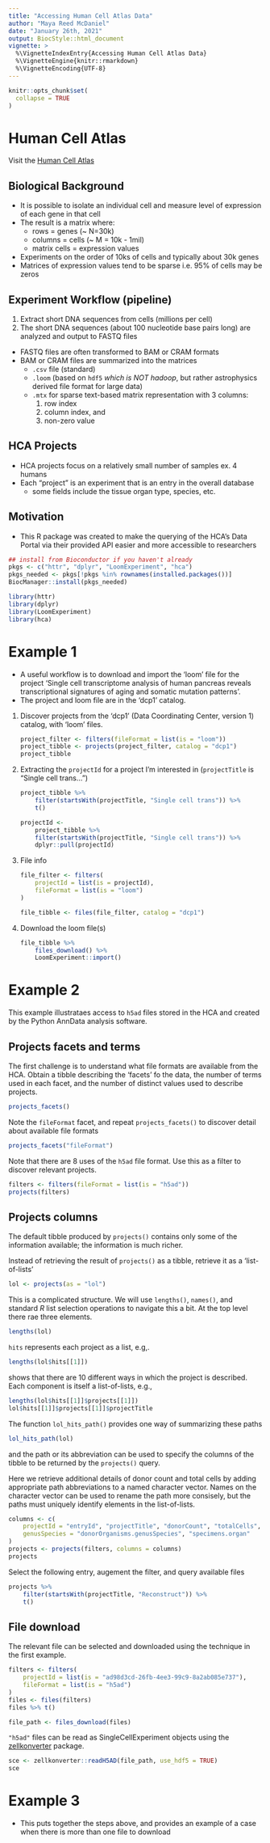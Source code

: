 ```yaml
---
title: "Accessing Human Cell Atlas Data"
author: "Maya Reed McDaniel"
date: "January 26th, 2021"
output: BiocStyle::html_document
vignette: >
  %\VignetteIndexEntry{Accessing Human Cell Atlas Data}
  %\VignetteEngine{knitr::rmarkdown}
  %\VignetteEncoding{UTF-8}
---
```


```r
knitr::opts_chunk$set(
  collapse = TRUE
)
```
# Human Cell Atlas

Visit the [Human Cell Atlas][]

[Human Cell Atlas]: https://data.humancellatlas.org/

## Biological Background

- It is possible to isolate an individual cell and measure level of expression
of each gene in that cell
- The result is a matrix where:
    - rows = genes (~ N=30k)
    - columns = cells (~ M = 10k - 1mil)
    - matrix cells = expression values
- Experiments on the order of 10ks of cells and typically about 30k genes
- Matrices of expression values tend to be sparse i.e. 95% of cells may be zeros

## Experiment Workflow (pipeline)

1. Extract short DNA sequences from cells (millions per cell)
2. The short DNA sequences (about 100 nucleotide base pairs long) are analyzed
and output to FASTQ files
  - FASTQ files are often transformed to BAM or CRAM formats
  - BAM or CRAM files are summarized into the matrices
    - `.csv` file (standard)
    - `.loom` (based on `hdf5` *which is NOT hadoop*, but rather astrophysics
    derived file format for large data)
    - `.mtx` for sparse text-based matrix representation with 3 columns:
      1. row index
      2. column index, and
      3. non-zero value 

## HCA Projects

- HCA projects focus on a relatively small number of samples ex. 4 humans
- Each "project" is an experiment that is an entry in the overall database
    - some fields include the tissue organ type, species, etc.
    
## Motivation

- This R package was created to make the querying of the HCA's Data Portal via
their provided API easier and more accessible to researchers

```r
## install from Bioconductor if you haven't already
pkgs <- c("httr", "dplyr", "LoomExperiment", "hca")
pkgs_needed <- pkgs[!pkgs %in% rownames(installed.packages())]
BiocManager::install(pkgs_needed)
```

```r
library(httr)
library(dplyr)
library(LoomExperiment)
library(hca)
```

# Example 1

- A useful workflow is to download and import the 'loom' file for the project
'Single cell transcriptome analysis of human pancreas reveals transcriptional signatures of aging and somatic mutation patterns'.
- The project and loom file are in the 'dcp1' catalog.

1. Discover projects from the 'dcp1' (Data Coordinating Center, version 1) catalog, with 'loom' files.

    ```r
    project_filter <- filters(fileFormat = list(is = "loom"))
    project_tibble <- projects(project_filter, catalog = "dcp1")
    project_tibble
    ```

2. Extracting the `projectId` for a project I'm interested in
(`projectTitle` is "Single cell trans...")

    ```r
    project_tibble %>%
        filter(startsWith(projectTitle, "Single cell trans")) %>%
        t()
      
    projectId <-
        project_tibble %>%
        filter(startsWith(projectTitle, "Single cell trans")) %>%
        dplyr::pull(projectId)
    ```

3. File info

    ```r
    file_filter <- filters(
        projectId = list(is = projectId),
        fileFormat = list(is = "loom")
    )
    
    file_tibble <- files(file_filter, catalog = "dcp1")
    ```
    
4. Download the loom file(s)

    ```r
    file_tibble %>%
        files_download() %>%
        LoomExperiment::import()
    ```
    

# Example 2

This example illustrataes access to `h5ad` files stored in the HCA and
created by the Python AnnData analysis software.

## Projects facets and terms

The first challenge is to understand what file formats are available
from the HCA. Obtain a tibble describing the 'facets' fo the data, the
number of terms used in each facet, and the number of distinct values
used to describe projects.

```r
projects_facets()
```

Note the `fileFormat` facet, and repeat `projects_facets()` to
discover detail about available file formats

```r
projects_facets("fileFormat")
```

Note that there are 8 uses of the `h5ad` file format. Use this as a
filter to discover relevant projects.

```r
filters <- filters(fileFormat = list(is = "h5ad"))
projects(filters)
```

## Projects columns

The default tibble produced by `projects()` contains only some of the
information available; the information is much richer.

Instead of retrieving the result of `projects()` as a tibble, retrieve
it as a 'list-of-lists'

```r
lol <- projects(as = "lol")
```

This is a complicated structure. We will use `lengths()`, `names()`,
and standard _R_ list selection operations to navigate this a bit. At
the top level there rae three elements.

```r
lengths(lol)
```

`hits` represents each project as a list, e.g,.

```r
lengths(lol$hits[[1]])
```

shows that there are 10 different ways in which the project is
described. Each component is itself a list-of-lists, e.g.,

```r
lengths(lol$hits[[1]]$projects[[1]])
lol$hits[[1]]$projects[[1]]$projectTitle
```

The function `lol_hits_path()` provides one way of summarizing these paths

```r
lol_hits_path(lol)
```

and the path or its abbreviation can be used to specify the columns of
the tibble to be returned by the `projects()` query.

Here we retrieve additional details of donor count and total cells by
adding appropriate path abbreviations to a named character
vector. Names on the character vector can be used to rename the path
more consisely, but the paths must uniquely identify elements in the
list-of-lists.

```r
columns <- c(
    projectId = "entryId", "projectTitle", "donorCount", "totalCells",
    genusSpecies = "donorOrganisms.genusSpecies", "specimens.organ"
)
projects <- projects(filters, columns = columns)
projects
```

Select the following entry, augement the filter, and query available files

```r
projects %>%
    filter(startsWith(projectTitle, "Reconstruct")) %>%
    t()
```

## File download

The relevant file can be selected and downloaded using the technique
in the first example.

```r
filters <- filters(
    projectId = list(is = "ad98d3cd-26fb-4ee3-99c9-8a2ab085e737"),
    fileFormat = list(is = "h5ad")
)
files <- files(filters)
files %>% t()
```

```r
file_path <- files_download(files)
```

`"h5ad"` files can be read as SingleCellExperiment objects using the
[zellkonverter][] package.

```r
sce <- zellkonverter::readH5AD(file_path, use_hdf5 = TRUE)
sce
```

[zellkonverter]: https://bioconductor.org/packages/zellkonverter

# Example 3

- This puts together the steps above, and provides an example of a case when
there is more than one file to download


<!-- ```{r} -->
<!--   project_filter <- filters(fileFormat = list(is = "bam")) -->
<!--   project_tibble <- projects(project_filter, catalog = "dcp1") -->

<!--   project_tibble %>% -->
<!--     filter(startsWith(projectTitle, "Structural Remodeling of the Human")) -->

<!--   projectId <- -->
<!--     project_tibble %>% -->
<!--     filter(startsWith(projectTitle, "Structural Remodeling of the Human")) %>% -->
<!--     pull(projectId) -->

<!--   file_filter <- filters( -->
<!--     projectId = list(is = projectId), -->
<!--     fileFormat = list(is = "bam") -->
<!--   ) -->
<!--   file_tibble <- files(file_filter, catalog = "dcp1", size = 2) -->

<!--   ## takes about an hour to run -->
<!--   file_tibble %>% -->
<!--     download_files() -->
<!-- ``` -->

